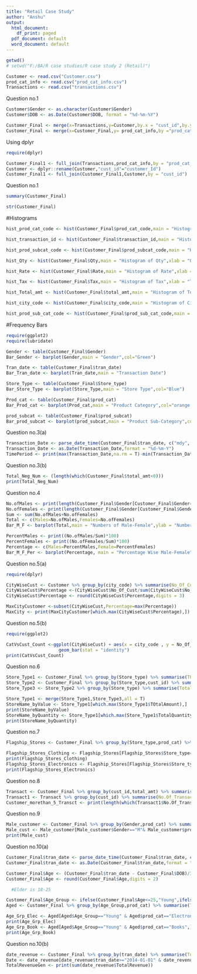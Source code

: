 ---
title: "Retail Case Study"
author: "Anshu"
output:
  html_document:
    df_print: paged
  pdf_document: default
  word_document: default
---
```{r}
getwd()
# setwd("F:/BA/R case studies/R case study 2 (Retail)")

Customer <- read.csv("Customer.csv")
prod_cat_info <- read.csv("prod_cat_info.csv")
Transactions <- read.csv("transactions.csv")
```

Question no.1

```{r}

Customer$Gender <- as.character(Customer$Gender)
Customer$DOB <- as.Date(Customer$DOB, format = "%d-%m-%Y")

Customer_Final <- merge(x=Transactions,y=Customer,by.x = "cust_id",by.y = "customer_Id")
Customer_Final <- merge(x=Customer_Final,y= prod_cat_info,by ="prod_cat_code",all = T)

```

Using dplyr
```{r include=FALSE}
require(dplyr)
```

```{r}
Customer_Final1 <- full_join(Transactions,prod_cat_info,by = "prod_cat_code")
Customer <- dplyr::rename(Customer,"cust_id"="customer_Id")
Customer_Final1 <- full_join(Customer_Final1,Customer,by = "cust_id")

```

Question no.1

```{r}
summary(Customer_Final)
```
```{r include=FALSE}
str(Customer_Final)

```


#Histograms

```{r}

hist_prod_cat_code <- hist(Customer_Final$prod_cat_code,main = "Histogram of prod_cat_code",xlab = "prod_cat_code")

hist_transaction_id <- hist(Customer_Final$transaction_id,main = "Histogram of transaction_id",xlab = "transaction_id")

hist_prod_subcat_code <- hist(Customer_Final$prod_subcat_code,main = "Histogram of prod_subcat_code",xlab = "prod_subcat_code" )

hist_Qty <- hist(Customer_Final$Qty,main = "Histogram of Qty",xlab = "Quantity")

hist_Rate <- hist(Customer_Final$Rate,main = "Histogram of Rate",xlab = "Rate")

hist_Tax <- hist(Customer_Final$Tax,main = "Histogram of Tax",xlab = "Tax")

hist_Total_amt <- hist(Customer_Final$total_amt,main = "Histogram of Total Amount",xlab = "Total Amount")

hist_city_code <- hist(Customer_Final$city_code,main = "Histogram of City Code",xlab = "city_code")

hist_prod_sub_cat_code <- hist(Customer_Final$prod_sub_cat_code,main = "Histogram of prod_sub_cat_code",xlab = "prod_sub_cat_code")

```

#Frequency Bars

```{r include=FALSE}
require(ggplot2)
require(lubridate)

```

```{r}
Gender <- table(Customer_Final$Gender)
Bar_Gender <- barplot(Gender,main = "Gender",col="Green")

Tran_date <- table(Customer_Final$tran_date)
Bar_Tran_date <- barplot(Tran_date,main = "Transaction Date")

Store_Type <- table(Customer_Final$Store_type)
Bar_Store_Type <- barplot(Store_Type,main = "Store Type",col="Blue")

Prod_cat <- table(Customer_Final$prod_cat)
Bar_Prod_cat <- barplot(Prod_cat,main = "Product Category",col="orange red")

prod_subcat <- table(Customer_Final$prod_subcat)
Bar_prod_subcat <- barplot(prod_subcat,main = "Product Sub-Category",col="red") 

```

Question no.3(a)

```{r}
Transaction_Date <- parse_date_time(Customer_Final$tran_date, c("mdy", "dmy"))
Transaction_Date <- as.Date(Transaction_Date,format = "%d-%m-Y")
TimePeriod <- print(max(Transaction_Date,na.rm = T)-min(Transaction_Date,na.rm = T))
```

Question no.3(b)

```{r}

Total_Neg_Num <- (length(which(Customer_Final$total_amt<0)))
print(Total_Neg_Num)
```

Question no.4

```{r}
No.ofMales <- print(length(Customer_Final$Gender[Customer_Final$Gender=="M"]))
No.ofFemales <- print(length(Customer_Final$Gender[Customer_Final$Gender=="F"]))
Sum <- sum(No.ofMales+No.ofFemales)
Total <- c(Males=No.ofMales,Females=No.ofFemales)
Bar_M_F <- barplot(Total,main = "Numbers of Male-Female",ylab = "Numbers",col="Green")

PercentMales <- print((No.ofMales/Sum)*100)
PercentFemales <- print((No.ofFemales/Sum)*100)
Percentage <- c(Males=PercentMales,Female=PercentFemales)
Bar_M_F_Per <- barplot(Percentage, main = "Percentage Wise Male-Female",ylab = "Percentage",col="red")

```

Question no.5(a)

```{r include=FALSE}
require(dplyr)

```

```{r}
CityWiseCust <- Customer %>% group_by(city_code) %>% summarise(No_Of_Cust=length(city_code))
CityWiseCust$Percentage <-(CityWiseCust$No_Of_Cust/sum(CityWiseCust$No_Of_Cust)*100)
CityWiseCust$Percentage <- round(CityWiseCust$Percentage,digits = 3)

MaxCityCustomer <-subset(CityWiseCust,Percentage=max(Percentage))
MaxCity <- print(MaxCityCustomer[which.max(CityWiseCust$Percentage),])
```

Question no.5(b)
```{r include=FALSE}
require(ggplot2)

```
```{r}
CatVsCust_Count <-ggplot(CityWiseCust) + aes(x = city_code , y = No_Of_Cust , fill = city_code) +
                    geom_bar(stat = "identity") 
print(CatVsCust_Count)
```

Question no.6

```{r}
Store_Type1 <- Customer_Final %>% group_by(Store_type) %>% summarise(TOtalAmount= sum(total_amt,na.rm = T))
Store_Type2 <- Customer_Final %>% group_by(Store_type,cust_id) %>% summarise()
Store_Type3 <- Store_Type2 %>% group_by(Store_type) %>% summarise(TotalQuantity = length(Store_type))

Store_Type1 <- merge(Store_Type1,Store_Type3,all = T)
StoreName_byValue <- Store_Type1[which.max(Store_Type1$TOtalAmount),]
print(StoreName_byValue)
StoreName_byQuantity <- Store_Type1[which.max(Store_Type1$TotalQuantity),]
print(StoreName_byQuantity)
```

Question no.7
```{r}
Flagship_Stores <- Customer_Final %>% group_by(Store_type,prod_cat) %>% summarise(TotalRevenue=sum(total_amt,na.rm=T))

Flagship_Stores_Clothing <- Flagship_Stores[Flagship_Stores$Store_type=="Flagship store" & Flagship_Stores$prod_cat=="Clothing",]
print(Flagship_Stores_Clothing)
Flagship_Stores_Electronics <- Flagship_Stores[Flagship_Stores$Store_type=="Flagship store" & Flagship_Stores$prod_cat=="Electronics",]
print(Flagship_Stores_Electronics)
```

Question no.8 
```{r}
Transact <- Customer_Final %>% group_by(cust_id,total_amt) %>% summarise()
Transact1 <- Transact %>% group_by(cust_id) %>% summarise(No.Of_Transaction =length(which(total_amt>0)))
Customer_morethan_5_Transct <- print(length(which(Transact1$No.Of_Transaction >= 5)))

```

Question no.9
```{r}
Male_customer <- Customer_Final %>% group_by(Gender,prod_cat) %>% summarise(Total_Revenue = sum(total_amt,na.rm = T))
Male_cust <- Male_customer[Male_customer$Gender=="M"& Male_customer$prod_cat == "Electronics",]
print(Male_cust)
```

Question no.10(a)

```{r}

Customer_Final$tran_date <- parse_date_time(Customer_Final$tran_date, c("mdy", "dmy"))  #imp
Customer_Final$tran_date <- as.Date(Customer_Final$tran_date,format = "%d-%m-Y")

Customer_Final$Age <- (Customer_Final$tran_date - Customer_Final$DOB)/365.24
Customer_Final$Age <- round(Customer_Final$Age,digits = 2)

  #Elder is 18-25

Customer_Final$Age_Group <- ifelse(Customer_Final$Age<=25,"Young",ifelse(Customer_Final$Age<=35,"Elder","Mature"))
Aged <- Customer_Final %>% group_by(Age_Group,prod_cat) %>% summarise(TotalRevenue=sum(total_amt,na.rm = T))

Age_Grp_Elec <- Aged[Aged$Age_Group=="Young" & Aged$prod_cat=="Electronics",]
print(Age_Grp_Elec)
Age_Grp_Book <- Aged[Aged$Age_Group=="Young" & Aged$prod_cat=="Books",]
print(Age_Grp_Book)

```

Question no.10(b)
```{r}
date_revenue <- Customer_Final %>% group_by(tran_date) %>% summarise(TotalRevenue=sum(total_amt, na.rm = T))
Date <- date_revenue[date_revenue$tran_date>="2014-01-01" & date_revenue$tran_date<="2014-03-01",]
TotalRevenueGen <- print(sum(date_revenue$TotalRevenue))
```









